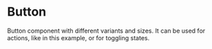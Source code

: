 
<Meta of={ButtonStories} />

# Button

Button component with different variants and sizes. It can be used for actions, like in this example, or for toggling states.

<Canvas>
  <Story of={ButtonStories.Playground} />
</Canvas>

<Controls />

